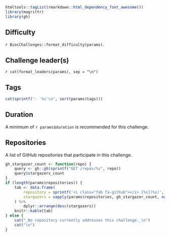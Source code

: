 ```r
htmltools::tagList(rmarkdown::html_dependency_font_awesome())
library(magrittr)
library(gh)
```

## Difficulty

`r BiocChallenges::format_difficulty(params)`.

## Challenge leader(s)

`r cat(format_leaders(params), sep = "\n")`

## Tags

```r
cat(sprintf("- `%s`\n", sort(params$tags)))
```

## Duration

A minimum of `r params$duration` is recommended for this challenge.

## Repositories

A list of GitHub repositories that participate in this challenge.

```r
gh_stargazer_count <- function(repo) {
    query <- gh::gh(sprintf("GET /repos/%s", repo))
    query$stargazers_count
}
if (length(params$repositories)) {
    tab <- data.frame(
        repository = sprintf('<i class="fab fa-github"></i> [%s](%s)', params$repositories, sprintf("https://github.com/%s", params$repositories)),
        stargazers = vapply(params$repositories, gh_stargazer_count, numeric(1))
    ) %>% 
        dplyr::arrange(desc(stargazers))
    knitr::kable(tab)
} else {
    cat("_No repository currently addresses this challenge._\n")
    cat("\n")
}
```
